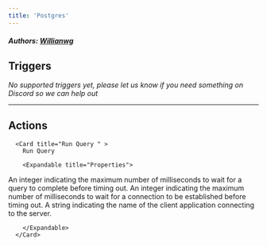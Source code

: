 ```yaml
---
title: 'Postgres'
---
```


##### Authors: [Willianwg](https://github.com/Willianwg)


## Triggers

*No supported triggers yet, please let us know if you need something on Discord so we can help out* 


---

## Actions


      <Card title="Run Query " >
        Run Query

        <Expandable title="Properties">
          
<ResponseField name="Query" required type="Short_text">

</ResponseField>
            
<ResponseField name="Query Timeout"  type="Number">
An integer indicating the maximum number of milliseconds to wait for a query to complete before timing out.
</ResponseField>
            
<ResponseField name="Connection Timeout (ms)"  type="Number">
An integer indicating the maximum number of milliseconds to wait for a connection to be established before timing out.
</ResponseField>
            
<ResponseField name="Application Name"  type="Short_text">
A string indicating the name of the client application connecting to the server.
</ResponseField>
              
        </Expandable>
      </Card>
  
